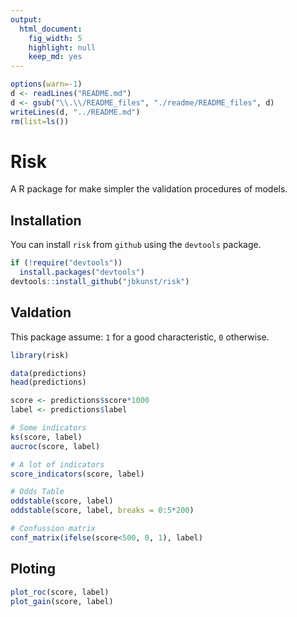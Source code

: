 ```yaml
---
output:
  html_document:
    fig_width: 5
    highlight: null
    keep_md: yes
---
```

```r
options(warn=-1)
d <- readLines("README.md")
d <- gsub("\\.\\/README_files", "./readme/README_files", d)
writeLines(d, "../README.md")
rm(list=ls())
```

# Risk
A R package for make simpler the validation procedures of models.

## Installation
You can install `risk` from `github` using the `devtools` package.

```r
if (!require("devtools"))
  install.packages("devtools")
devtools::install_github("jbkunst/risk")
```

## Valdation

This package assume: `1` for a good characteristic, `0` otherwise. 

```r
library(risk)
```

```r
data(predictions)
head(predictions)

score <- predictions$score*1000
label <- predictions$label

# Some indicators
ks(score, label)
aucroc(score, label)

# A lot of indicators
score_indicators(score, label)

# Odds Table
oddstable(score, label)
oddstable(score, label, breaks = 0:5*200)

# Confussion matrix
conf_matrix(ifelse(score<500, 0, 1), label)
```


## Ploting
```r
plot_roc(score, label)
plot_gain(score, label)
```

